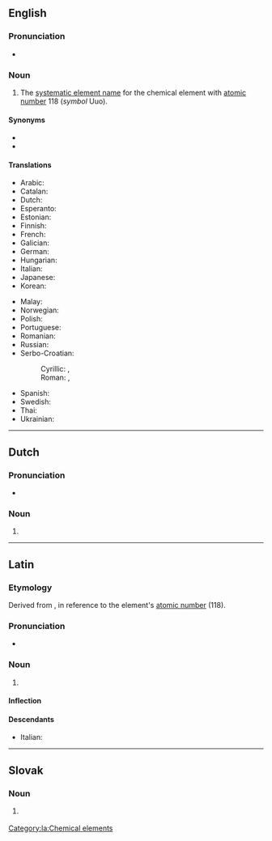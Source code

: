 {{also|Ununoctium}}
==English==
{{elements|Uuo|ununseptium|Uus|ununennium|Uue}}

===Pronunciation===
* {{audio|En-ununoctium.oga|Audio|lang=en}}

===Noun===
{{en-noun|-}}
{{wikipedia}}

# The [[systematic element name]] for the chemical element with [[atomic number]] 118 (''symbol'' Uuo).

====Synonyms====
* {{l|en|eka-radon}}
* {{l|en|oganesson}}

====Translations====
{{trans-top|chemical element}}
* Arabic: {{t|ar|أُنُون أُوكْتِيُوم|tr=ʾunun ʾuktiyum|m}}
* Catalan: {{t+|ca|ununocti|m}}
* Dutch: {{t+|nl|ununoctium|n}}
* Esperanto: {{t+|eo|ununoktio}}
* Estonian: {{t|et|ununoktium}}
* Finnish: {{t|fi|ununoktium}}
* French: {{t+|fr|ununoctium|m}}
* Galician: {{t+|gl|ununoctio|m}}
* German: {{t+|de|Ununoctium|n}}
* Hungarian: {{t+|hu|ununoktium}}
* Italian: {{t+|it|ununoctio|m}}
* Japanese: {{t|ja|ウンウンオクチウム|tr=ununokuchiumu}}
* Korean: {{t|ko|우누녹튬}}
{{trans-mid}}
* Malay: {{t|ms|ununoktium}}
* Norwegian: {{t|no|ununoctium}}
* Polish: {{t+|pl|ununoctium|m}}
* Portuguese: {{t+|pt|ununóctio|m}}
* Romanian: {{t+|ro|ununoctiu|n}}
* Russian: {{t+|ru|унуно́ктий|m}}
* Serbo-Croatian:
*: Cyrillic: {{t|sh|унуноктиј|m}}, {{t|sh|унуноктијум|m}}
*: Roman: {{t|sh|ununoktij|m}}, {{t|sh|ununoktijum|m}}
* Spanish: {{t+|es|ununoctio|m}}
* Swedish: {{t+|sv|ununoktium}}
* Thai: {{t|th|อูนอูนออกเทียม|tr=ūnūnòktiam}}
* Ukrainian: {{t|uk|унуноктій|tr=ununóktij|m}}
{{trans-bottom}}

----

==Dutch==
{{wikipedia|lang=nl}}
{{elements|Uuo|ununseptium|Uus|ununennium|Uue|lang=nl}}

===Pronunciation===
* {{audio|Nl-ununoctium.ogg|Audio|lang=nl}}

===Noun===
{{nl-noun|n|-|-}}

# {{l|en|ununoctium}}

----

==Latin==

===Etymology===
Derived from {{suffix|lang=la|[[ūnus|ūn(us)]] (“''one''”) + ''[[ūnus|ūn(us)]]'' + ''[[octō|oct(ō)]]'' (“eight”)|ium|pos2=chemical element suffix}}, in reference to the element's [[atomic number]] (118).

===Pronunciation===
* {{la-IPA|ūnūnoctium|eccl=yes}}

===Noun===
{{la-noun|ūnūnoctium|ūnūnoctiī|n|second}}
{{wikipedia|lang=la}}
#{{lb|la|New Latin}} {{l|en|ununoctium}}

====Inflection====
{{la-decl-2nd-N|ūnūnocti}}

====Descendants====
*Italian: {{l|it|ununoctio}}

[[Category:la:Chemical elements]]

----

==Slovak==
{{elements|Uuo|ununseptium|Uus|ununennium|Uue|lang=sk}}

===Noun===
{{sk-noun|g=n|gen=ununoctia|decl=mesto}}

# {{l|en|ununoctium}} {{gloss|element}}
